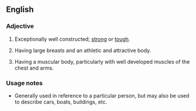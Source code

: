 ==English==

===Adjective===
{{en-adj|pos=[[built]] [[like]] a [[brick]] [[shithouse]]|-}}

# {{US|Canada|simile|colloquial|mildly|vulgar}} {{context|of an object}} Exceptionally well constructed; [[strong]] or [[tough]].
# {{US|Canada|simile|idiom|colloquial|somewhat|vulgar}} {{context|of a woman}} Having large breasts and an athletic and attractive body.
# {{US|Canada|simile|idiom|colloquial|mildly|vulgar}} {{context|of a man}} Having a muscular body, particularly with well developed muscles of the chest and arms.

===Usage notes===
* Generally used in reference to a particular person, but may also be used to describe cars, boats, buildings, etc.